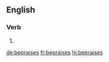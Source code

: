 ==English==

===Verb===
{{head|en|verb form}}

# {{en-third-person singular of|bepraise}}

[[de:bepraises]]
[[fr:bepraises]]
[[hi:bepraises]]